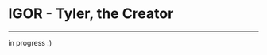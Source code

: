 <Cover
  src="/images/igor.jpg"
  alt="Igor album cover"
  caption=""
/>

# IGOR - Tyler, the Creator
---

in progress :)
